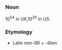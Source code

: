 ===Noun===
10<sup>54</sup> in UK,10<sup>30</sup> in US.

===Etymology===
*Latin ''non-''(9) + -illion